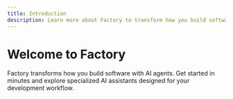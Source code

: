 ```yaml
---
title: Introduction
description: Learn more about Factory to transform how you build software with agents
---
```


# Welcome to Factory

Factory transforms how you build software with AI agents. Get started in minutes and explore specialized AI assistants designed for your development workflow.
